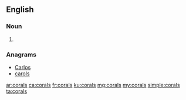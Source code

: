 ==English==

===Noun===
{{head|en|plural}}

# {{plural of|coral|lang=en}}

===Anagrams===
* [[Carlos#English|Carlos]]
* [[carols#English|carols]]

[[ar:corals]]
[[ca:corals]]
[[fr:corals]]
[[ku:corals]]
[[mg:corals]]
[[my:corals]]
[[simple:corals]]
[[ta:corals]]